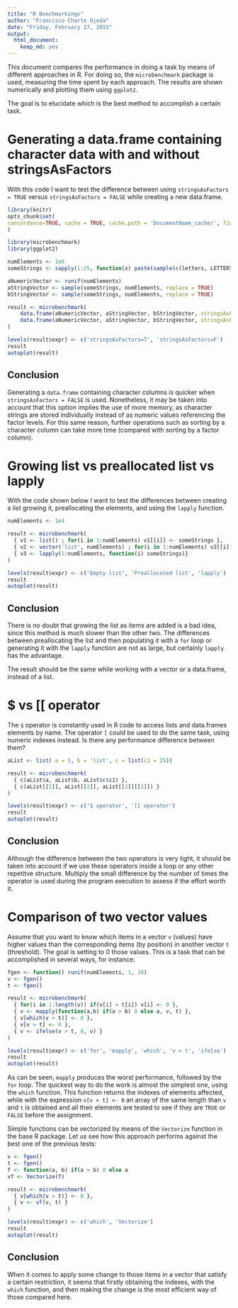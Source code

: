 ```yaml
---
title: "R Benchmarkings"
author: "Francisco Charte Ojeda"
date: "Friday, February 27, 2015"
output:
  html_document:
    keep_md: yes
---
```


This document compares the performance in doing a task by means of different approaches in R. For doing so, the `microbenchmark` package is used, measuring the time spent by each approach. The results are shown numerically and plotting them using `ggplot2`.

The goal is to elucidate which is the best method to accomplish a certain task.

Generating a data.frame containing character data with and without stringsAsFactors
=================

With this code I want to test the difference between using `stringsAsFactors = TRUE` versus `stringsAsFactors = FALSE` while creating a new data.frame.

```r
library(knitr)
opts_chunk$set(
concordance=TRUE, cache = TRUE, cache.path = 'DocumentName_cache/', fig.path='figure/'
)
```

```r
library(microbenchmark)
library(ggplot2)

numElements <- 1e6
someStrings <- sapply(1:25, function(x) paste(sample(c(letters, LETTERS), 10, replace = TRUE), collapse = ""))

aNumericVector <- runif(numElements)
aStringVector <- sample(someStrings, numElements, replace = TRUE)
bStringVector <- sample(someStrings, numElements, replace = TRUE)

result <- microbenchmark(
    data.frame(aNumericVector, aStringVector, bStringVector, stringsAsFactors = TRUE),
    data.frame(aNumericVector, aStringVector, bStringVector, stringsAsFactors = FALSE)
)
```

```r
levels(result$expr) <- c('stringsAsFactors=T', 'stringsAsFactors=F')
result
autoplot(result)
```

Conclusion
----------------
Generating a `data.frame` containing character columns is quicker when `stringsAsFactors = FALSE` is used. Nonetheless, it may be taken into account that this option implies the use of more memory, as character strings are stored individually instead of as numeric values referencing the factor levels. For this same reason, further operations such as sorting by a character column can take more time (compared with sorting by a factor column).

Growing list vs preallocated list vs lapply
===============
With the code shown below I want to test the differences between creating a list growing it, preallocating the elements, and using the `lapply` function. 

```r
numElements <- 1e4

result <- microbenchmark(
  { v1 <- list() ; for(i in 1:numElements) v1[[i]] <- someStrings },
  { v2 <- vector('list', numElements) ; for(i in 1:numElements) v2[[i]] <- someStrings },
  { v3 <- lapply(1:numElements, function(i) someStrings)}
)
```

```r
levels(result$expr) <- c('Empty list', 'Preallocated list', 'lapply')
result 
autoplot(result)
```

Conclusion
----------------
There is no doubt that growing the list as items are added is a bad idea, since this method is much slower than the other two. The differences between preallocating the list and then populating it with a `for` loop or generating it with the `lapply` function are not as large, but certainly `lapply` has the advantage.

The result should be the same while working with a vector or a data.frame, instead of a list.

$ vs [[ operator
==============
The `$` operator is constantly used in R code to access lists and data.frames elements by name. The operator `[` could be used to do the same task, using numeric indexes instead. Is there any performance difference between them?


```r
aList <- list( a = 5, b = 'list', c = list(c1 = 25))

result <- microbenchmark(
  { c(aList$a, aList$b, aList$c$c1) }, 
  { c(aList[[1]], aList[[2]], aList[[2]][[1]]) }
)
```

```r
levels(result$expr) <- c('$ operator', '[[ operator')
result 
autoplot(result)
```

Conclusion
------------
Although the difference between the two operators is very tight, it should be taken into account if we use these operators inside a loop or any other repetitve structure. Multiply the small difference by the number of times the operator is used during the program execution to assess if the effort worth it. 

Comparison of two vector values
======

Assume that you want to know which items in a vector `v` (values) have higher values than the corresponding items (by position) in another vector `t` (threshold). The goal is setting to 0 those values. This is a task that can be accomplished in several ways, for instance:

```r
fgen <- function() runif(numElements, 1, 10)
v <- fgen() 
t <- fgen()

result <- microbenchmark(
  { for(i in 1:length(v)) if(v[i] > t[i]) v[i] <- 0 },
  { v <- mapply(function(a,b) if(a > b) 0 else a, v, t) },
  { v[which(v > t)] <- 0 },
  { v[v > t] <- 0 },
  { v <- ifelse(v > t, 0, v) }
)
```

```r
levels(result$expr) <- c('for', 'mapply', 'which', 'v > t', 'ifelse')
result 
autoplot(result)
```

As can be seen, `mapply` produces the worst performance, followed by the `for` loop. The quickest way to do the work is almost the simplest one, using the `which` function. This function returns the indexes of elements affected, while  with the expression `v[v > t] <- 0` an array of the same length than `v` and `t` is obtained and all their elements are tested to see if they are `TRUE` or `FALSE` before the assignment.

Simple functions can be vectorized by means of the `Vectorize` function in the base R package. Let us see how this approach performs against the best one of the previous tests:

```r
v <- fgen() 
t <- fgen()
f <- function(a, b) if(a > b) 0 else a
vf <- Vectorize(f)

result <- microbenchmark(
  { v[which(v > t)] <- 0 },
  { v <- vf(v, t) }
)
```

```r
levels(result$expr) <- c('which', 'Vectorize')
result 
autoplot(result)
```

Conclusion
--------------
When it comes to apply some change to those items in a vector that satisfy a certain restriction, it seems that firstly obtaining the indexes, with the `which` function, and then making the change is the most efficient way of those compared here.
